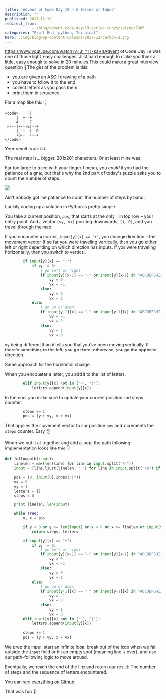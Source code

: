 ```yaml
---
title: 'Advent of Code Day 19 – A Series of Tubes'
description: ""
published: 2017-12-19
redirect_from: 
            - /blog/advent-code-day-19-series-tubes/swizec/7985
categories: "Front End, python, Technical"
hero: ./img/blog-wp-content-uploads-2017-12-carbon-2.png
---
```


<https://www.youtube.com/watch?v=3f_f1T7kaK4Advent> of Code Day 19 was one of those light, easy challenges. Just hard enough to make you think a little, easy enough to solve in 20 minutes.This could make a great interview question 🤔The gist of the problem is this:

-   you are given an ASCII drawing of a path
-   you have to follow it to the end
-   collect letters as you pass them
-   print them in sequence

For a map like this 👇

```undefined
<code>     |          
     |  +--+    
     A  |  C    
 F---|----E|--+ 
     |  |  |  D 
     +B-+  +--+ 
</code>
```

Your result is `ABCDEF`.

The real map is… bigger. 201x201 characters. Or at least mine was.

Far too large to trace with your finger. I mean, you _could_ if you had the patience of a gnat, but that's why the 2nd part of today's puzzle asks you to count the number of steps.

![](./img/blog-wp-content-uploads-2017-12-carbon-2.png)

Ain't nobody got the patience to count the number of steps by hand.

Luckily coding up a solution in Python is pretty simple.

You take a current position, `pos`, that starts at the only `|` in top row – your entry point. And a vector `(vy, vx)` pointing downwards, `(1, 0)`, and you travel through the map.

If you encounter a corner, `input[y][x] == '+'`, you change direction – the movement vector. If so far you were traveling vertically, then you go either left or right depending on which direction has inputs. If you were traveling horizontally, then you switch to vertical.

```python
        if input[y][x] == "+":
            if vy != 0:
                # go left or right
                if input[y][x-1] == "-" or input[y][x-1] in "ABCDEFGHIJKLMNOPQRSTUVWXYZ":
                    vy = 0
                    vx = -1
                else:
                    vy = 0
                    vx = 1
            else:
                # go up or down
                if input[y-1][x] == "|" or input[y-1][x] in "ABCDEFGHIJKLMNOPQRSTUVWXYZ":
                    vy = -1
                    vx = 0
                else:
                    vy = 1
                    vx = 0
```

`vy` being different than `0` tells you that you've been moving vertically. If there's something to the left, you go there; otherwise, you go the opposite direction.

Same approach for the horizontal change.

When you encounter a letter, you add it to the list of letters.

```python
        elif input[y][x] not in ["-", "|"]:
            letters.append(input[y][x])
```

In the end, you make sure to update your current position and steps counter.

```python
        steps += 1
        pos = (y + vy, x + vx)
```

That applies the movement vector to our position `pos` and increments the `steps` counter. Easy 👌

When we put it all together and add a loop, the path following implementation looks like this 👇

```python
def followpath(input):
    linelen = max(len(line) for line in input.split("\n"))
    input = [line.ljust(linelen, " ") for line in input.split("\n") if len(line) > 0]

    pos = (0, input[0].index("|"))
    vx = 0
    vy = 1
    letters = []
    steps = 0

    print linelen, len(input)

    while True:
        y, x = pos

        if y < 0 or y >= len(input) or x < 0 or x >= linelen or input[y][x] == " ":
            return steps, letters

        if input[y][x] == "+":
            if vy != 0:
                # go left or right
                if input[y][x-1] == "-" or input[y][x-1] in "ABCDEFGHIJKLMNOPQRSTUVWXYZ":
                    vy = 0
                    vx = -1
                else:
                    vy = 0
                    vx = 1
            else:
                # go up or down
                if input[y-1][x] == "|" or input[y-1][x] in "ABCDEFGHIJKLMNOPQRSTUVWXYZ":
                    vy = -1
                    vx = 0
                else:
                    vy = 1
                    vx = 0
        elif input[y][x] not in ["-", "|"]:
            letters.append(input[y][x])
        
        steps += 1
        pos = (y + vy, x + vx)
```

We prep the input, start an infinite loop, break out of the loop when we fall outside the `input` field or hit an empty spot (meaning line is over), and use our path-following logic to move around.

Eventually, we reach the end of the line and return our result: The number of steps and the sequence of letters encountered.

You can see [everything on Github](https://github.com/Swizec/advent-of-code-2017/blob/master/19.py).

That was fun 🤙
